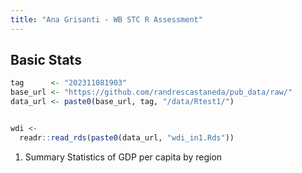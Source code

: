 ```yaml
---
title: "Ana Grisanti - WB STC R Assessment"
---
```


## Basic Stats

```r
tag      <- "202311081903"
base_url <- "https://github.com/randrescastaneda/pub_data/raw/"
data_url <- paste0(base_url, tag, "/data/Rtest1/")


wdi <-
  readr::read_rds(paste0(data_url, "wdi_in1.Rds"))
```

1.  Summary Statistics of GDP per capita by region

```r

```
